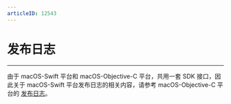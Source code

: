 ```yaml
---
articleID: 12543
---
```



# 发布日志

- - -


<Warning title="注意">

由于 macOS-Swift 平台和 macOS-Objective-C 平台，共用一套 SDK 接口，因此关于 macOS-Swift 平台发布日志的相关内容，请参考 macOS-Objective-C 平台的 [发布日志](/real-time-video-macos-oc/client-sdk/release-notes)。
</Warning>
